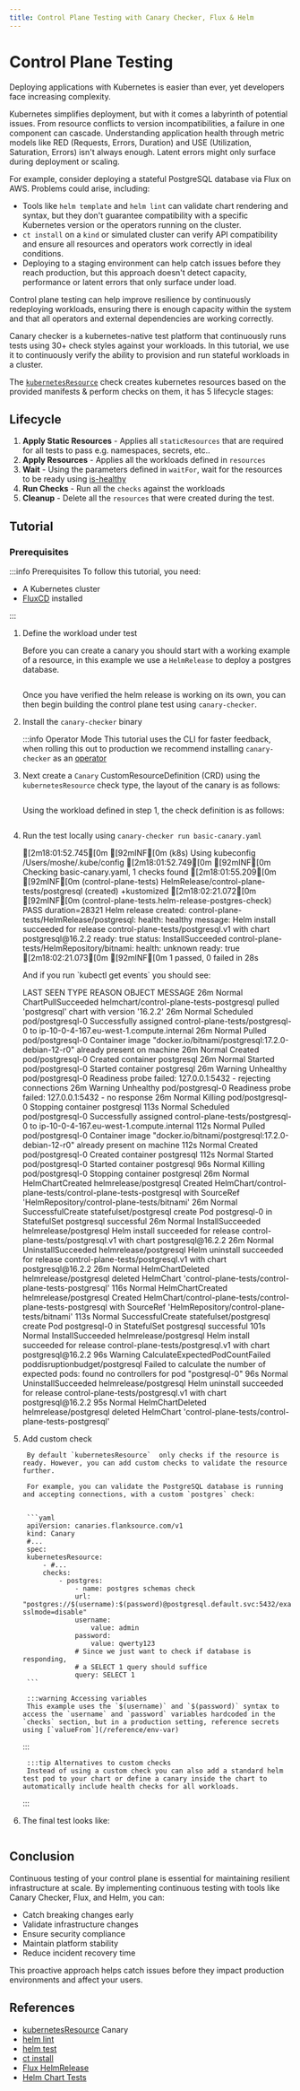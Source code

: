 ```yaml
---
title: Control Plane Testing with Canary Checker, Flux & Helm
---
```




# Control Plane Testing


Deploying applications with Kubernetes is easier than ever, yet developers face increasing complexity.

Kubernetes simplifies deployment, but with it comes a labyrinth of potential issues. From resource conflicts to version incompatibilities, a failure in one component can cascade. Understanding application health through metric models like RED (Requests, Errors, Duration) and USE (Utilization, Saturation, Errors) isn't always enough. Latent errors might only surface during deployment or scaling.

For example, consider deploying a stateful PostgreSQL database via Flux on AWS. Problems could arise, including:


<Screenshot img="/img/chart-test-pyramid.svg" size="550px" shadow={false} />


* Tools like `helm template` and `helm lint` can validate chart rendering and syntax, but they don't guarantee compatibility with a specific Kubernetes version or the operators running on the cluster.
* `ct install` on a `kind` or simulated cluster can verify API compatibility and ensure all resources and operators work correctly in ideal conditions.
* Deploying to a staging environment can help catch issues before they reach production, but this approach doesn't detect capacity, performance or latent errors that only surface under load.


Control plane testing can help improve resilience by continuously redeploying workloads, ensuring there is enough capacity within the system and that all operators and external dependencies are working correctly.

Canary checker is a kubernetes-native test platform that continuously runs tests using 30+ check styles against your workloads. In this tutorial, we use it to continuously verify the ability to provision and run stateful workloads in a cluster.



The [`kubernetesResource`](../../reference/kubernetes-resource) check creates kubernetes resources based on the provided manifests & perform checks on them, it has 5 lifecycle stages:

## Lifecycle

1. **Apply Static Resources** - Applies all `staticResources` that are required for all tests to pass e.g. namespaces, secrets, etc..
2. **Apply Resources** - Applies all the workloads defined in `resources`
3. **Wait** - Using the parameters defined in `waitFor`, wait for the resources to be ready using [is-healthy](https://github.com/flanksource/is-healthy)
4. **Run Checks** - Run all the `checks` against the workloads
5. **Cleanup** - Delete all the `resources` that were created during the test.


## Tutorial

### Prerequisites


:::info Prerequisites
To follow this tutorial, you need:

- A Kubernetes cluster
- [FluxCD](https://fluxcd.io/) installed

:::


1. Define the workload under test

    Before you can create a canary you should start with a working example of a resource, in this example we use a `HelmRelease` to deploy a postgres database.

    ```yaml file=flux.yaml
    ```

    Once you have verified the helm release is working on its own, you can then begin building the control plane test using `canary-checker`.



1. Install the `canary-checker` binary
    <Install/>

    :::info Operator Mode
    This tutorial uses the CLI for faster feedback, when rolling this out to production we recommend installing `canary-checker` as an [operator](../../getting-started)

1. Next create a `Canary` CustomResourceDefinition (CRD)  using the `kubernetesResource` check type, the layout of the canary is as follows:

    ```yaml title=basic-canary.yaml file=template.yaml
    ```
    <p/>

    Using the workload defined in step 1, the check definition is as follows:

    ```yaml title=basic-canary.yaml file=basic-canary.yaml
    ```
    <p/>

1. Run the test locally using `canary-checker run basic-canary.yaml`
    <p/>
    <TerminalOutput command="canary-checker run basic-canary.yaml" >
        [2m18:01:52.745[0m [92mINF[0m (k8s) Using kubeconfig /Users/moshe/.kube/config
        [2m18:01:52.749[0m [92mINF[0m Checking basic-canary.yaml, 1 checks found
        [2m18:01:55.209[0m [92mINF[0m (control-plane-tests) HelmRelease/control-plane-tests/postgresql (created) +kustomized
        [2m18:02:21.072[0m [92mINF[0m (control-plane-tests.helm-release-postgres-check) PASS duration=28321 Helm release created:
        control-plane-tests/HelmRelease/postgresql:
        health: healthy
        message: Helm install succeeded for release control-plane-tests/postgresql.v1 with chart postgresql@16.2.2
        ready: true
        status: InstallSucceeded
        control-plane-tests/HelmRepository/bitnami:
        health: unknown
        ready: true
        [2m18:02:21.073[0m [92mINF[0m 1 passed, 0 failed in 28s

    </TerminalOutput>

    <p/>
    <p>And if you run `kubectl get events` you should see:</p>

    <TerminalOutput command="kubectl get events">
        LAST SEEN   TYPE      REASON                            OBJECT                                     MESSAGE
        26m         Normal    ChartPullSucceeded                helmchart/control-plane-tests-postgresql   pulled 'postgresql' chart with version '16.2.2'
        26m         Normal    Scheduled                         pod/postgresql-0                           Successfully assigned control-plane-tests/postgresql-0 to ip-10-0-4-167.eu-west-1.compute.internal
        26m         Normal    Pulled                            pod/postgresql-0                           Container image "docker.io/bitnami/postgresql:17.2.0-debian-12-r0" already present on machine
        26m         Normal    Created                           pod/postgresql-0                           Created container postgresql
        26m         Normal    Started                           pod/postgresql-0                           Started container postgresql
        26m         Warning   Unhealthy                         pod/postgresql-0                           Readiness probe failed: 127.0.0.1:5432 - rejecting connections
        26m         Warning   Unhealthy                         pod/postgresql-0                           Readiness probe failed: 127.0.0.1:5432 - no response
        26m         Normal    Killing                           pod/postgresql-0                           Stopping container postgresql
        113s        Normal    Scheduled                         pod/postgresql-0                           Successfully assigned control-plane-tests/postgresql-0 to ip-10-0-4-167.eu-west-1.compute.internal
        112s        Normal    Pulled                            pod/postgresql-0                           Container image "docker.io/bitnami/postgresql:17.2.0-debian-12-r0" already present on machine
        112s        Normal    Created                           pod/postgresql-0                           Created container postgresql
        112s        Normal    Started                           pod/postgresql-0                           Started container postgresql
        96s         Normal    Killing                           pod/postgresql-0                           Stopping container postgresql
        26m         Normal    HelmChartCreated                  helmrelease/postgresql                     Created HelmChart/control-plane-tests/control-plane-tests-postgresql with SourceRef 'HelmRepository/control-plane-tests/bitnami'
        26m         Normal    SuccessfulCreate                  statefulset/postgresql                     create Pod postgresql-0 in StatefulSet postgresql successful
        26m         Normal    InstallSucceeded                  helmrelease/postgresql                     Helm install succeeded for release control-plane-tests/postgresql.v1 with chart postgresql@16.2.2
        26m         Normal    UninstallSucceeded                helmrelease/postgresql                     Helm uninstall succeeded for release control-plane-tests/postgresql.v1 with chart postgresql@16.2.2
        26m         Normal    HelmChartDeleted                  helmrelease/postgresql                     deleted HelmChart 'control-plane-tests/control-plane-tests-postgresql'
        116s        Normal    HelmChartCreated                  helmrelease/postgresql                     Created HelmChart/control-plane-tests/control-plane-tests-postgresql with SourceRef 'HelmRepository/control-plane-tests/bitnami'
        113s        Normal    SuccessfulCreate                  statefulset/postgresql                     create Pod postgresql-0 in StatefulSet postgresql successful
        101s        Normal    InstallSucceeded                  helmrelease/postgresql                     Helm install succeeded for release control-plane-tests/postgresql.v1 with chart postgresql@16.2.2
        96s         Warning   CalculateExpectedPodCountFailed   poddisruptionbudget/postgresql             Failed to calculate the number of expected pods: found no controllers for pod "postgresql-0"
        96s         Normal    UninstallSucceeded                helmrelease/postgresql                     Helm uninstall succeeded for release control-plane-tests/postgresql.v1 with chart postgresql@16.2.2
        95s         Normal    HelmChartDeleted                  helmrelease/postgresql                     deleted HelmChart 'control-plane-tests/control-plane-tests-postgresql'
    </TerminalOutput>
2. Add custom check

        By default `kubernetesResource`  only checks if the resource is ready. However, you can add custom checks to validate the resource further.

        For example, you can validate the PostgreSQL database is running and accepting connections, with a custom `postgres` check:


        ```yaml
        apiVersion: canaries.flanksource.com/v1
        kind: Canary
        #...
        spec:
        kubernetesResource:
            - #...
            checks:
                - postgres:
                    - name: postgres schemas check
                    url: "postgres://$(username):$(password)@postgresql.default.svc:5432/exampledb?sslmode=disable"
                    username:
                        value: admin
                    password:
                        value: qwerty123
                    # Since we just want to check if database is responding,
                    # a SELECT 1 query should suffice
                    query: SELECT 1
        ```

        :::warning Accessing variables
        This example uses the `$(username)` and `$(password)` syntax to access the `username` and `password` variables hardcoded in the `checks` section, but in a production setting, reference secrets using [`valueFrom`](/reference/env-var)
    :::

        :::tip Alternatives to custom checks
        Instead of using a custom check you can also add a standard helm test pod to your chart or define a canary inside the chart to automatically include health checks for all workloads.
    :::


3. The final test looks like:


   ```yaml  file=custom-canary.yaml
   ```

## Conclusion

Continuous testing of your control plane is essential for maintaining resilient infrastructure at scale. By implementing continuous testing with tools like Canary Checker, Flux, and Helm, you can:

- Catch breaking changes early
- Validate infrastructure changes
- Ensure security compliance
- Maintain platform stability
- Reduce incident recovery time

This proactive approach helps catch issues before they impact production environments and affect your users.

## References

- [kubernetesResource](../../reference/kubernetes-resource) Canary
- [<iconify-icon icon="lets-icons:external"/> helm lint](https://helm.sh/docs/helm/helm_lint/)
- [<iconify-icon icon="lets-icons:external"/> helm test](https://helm.sh/docs/helm/helm_test/)
- [<iconify-icon icon="lets-icons:external"/> ct install](https://github.com/helm/chart-testing/blob/main/doc/ct_install.md)
- [<iconify-icon icon="lets-icons:external"/> Flux HelmRelease](https://fluxcd.io/flux/components/helm/helmreleases/)
- [<iconify-icon icon="lets-icons:external"/> Helm Chart Tests](https://helm.sh/docs/topics/chart_tests/)
